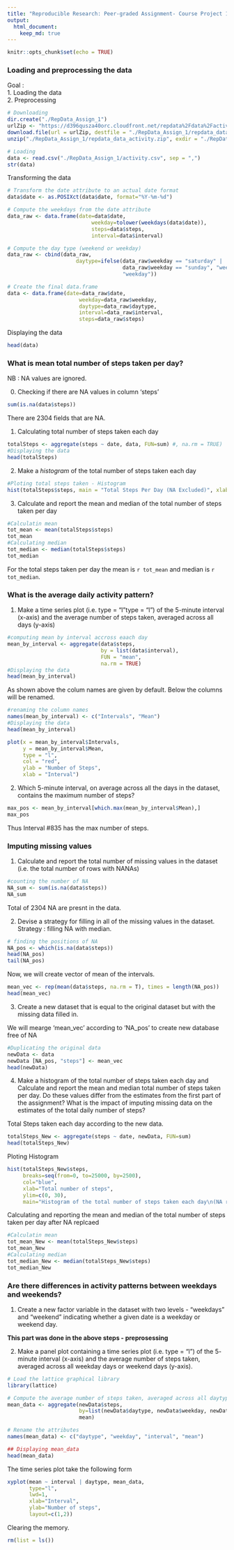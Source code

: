 ```yaml
---
title: "Reproducible Research: Peer-graded Assignment- Course Project 1"
output: 
  html_document:
    keep_md: true
---
```


```r
knitr::opts_chunk$set(echo = TRUE)
```

### Loading and preprocessing the data  
Goal :  
1. Loading the data   
2. Preprocessing   

```r
# Downloading
dir.create("./RepData_Assign_1")
urlZip <- "https://d396qusza40orc.cloudfront.net/repdata%2Fdata%2Factivity.zip"
download.file(url = urlZip, destfile = "./RepData_Assign_1/repdata_data_activity.zip")
unzip("./RepData_Assign_1/repdata_data_activity.zip", exdir = "./RepData_Assign_1")

# Loading 
data <- read.csv("./RepData_Assign_1/activity.csv", sep = ",")
str(data)
```
Transforming the data
```r
# Transform the date attribute to an actual date format
data$date <- as.POSIXct(data$date, format="%Y-%m-%d")

# Compute the weekdays from the date attribute
data_raw <- data.frame(date=data$date, 
                           weekday=tolower(weekdays(data$date)), 
                           steps=data$steps, 
                           interval=data$interval)

# Compute the day type (weekend or weekday)
data_raw <- cbind(data_raw, 
                      daytype=ifelse(data_raw$weekday == "saturday" | 
                                     data_raw$weekday == "sunday", "weekend", 
                                     "weekday"))

# Create the final data.frame
data <- data.frame(date=data_raw$date, 
                       weekday=data_raw$weekday, 
                       daytype=data_raw$daytype, 
                       interval=data_raw$interval,
                       steps=data_raw$steps)
```


Displaying the data
```r
head(data)
```
### What is mean total number of steps taken per day?  
NB : NA values are ignored.

0. Checking if there are NA values in column 'steps'
```r
sum(is.na(data$steps))
```
There are 2304 fields that are NA. 

1. Calculating total number of steps taken each day
```r
totalSteps <- aggregate(steps ~ date, data, FUN=sum) #, na.rm = TRUE)
#Displaying the data
head(totalSteps)
```
2. Make a *histogram* of the total number of steps taken each day
```r
#Ploting total steps taken - Histogram
hist(totalSteps$steps, main = "Total Steps Per Day (NA Excluded)", xlab = 'Number of Steps')
```

3. Calculate and report the mean and median of the total number of steps taken per day
```r
#Calculatin mean
tot_mean <- mean(totalSteps$steps)
tot_mean
#Calculating median
tot_median <- median(totalSteps$steps)
tot_median
```
For the total steps taken per day the mean is `r tot_mean` and median is `r tot_median`.

### What is the average daily activity pattern?

1. Make a time series plot (i.e. type = "l"\color{red}{\verb|type = "l"|}type = "l") of the 5-minute interval (x-axis) and the average number of steps taken, averaged across all days (y-axis)

```r
#computing mean by interval accross eaach day
mean_by_interval <- aggregate(data$steps,
                              by = list(data$interval),
                              FUN = "mean",
                              na.rm = TRUE)
#Displaying the data
head(mean_by_interval)
```
As shown above the colum names are given by default. Below the columns will be renamed.
```r
#renaming the column names
names(mean_by_interval) <- c("Intervals", "Mean")
#Displaying the data
head(mean_by_interval)
```

```r
plot(x = mean_by_interval$Intervals, 
     y = mean_by_interval$Mean, 
     type = "l",
     col = "red",
     ylab = "Number of Steps",
     xlab = "Interval")
```

2. Which 5-minute interval, on average across all the days in the dataset, contains the maximum number of steps?
```r
max_pos <- mean_by_interval[which.max(mean_by_interval$Mean),]
max_pos
```
Thus Interval #835 has the max number of steps.  

### Imputing missing values
1. Calculate and report the total number of missing values in the dataset (i.e. the total number of rows with NA\color{red}{\verb|NA|}NAs)

```r
#counting the number of NA
NA_sum <- sum(is.na(data$steps))
NA_sum
```
Total of 2304 NA are presnt in the data.

2. Devise a strategy for filling in all of the missing values in the dataset.
Strategy : filling NA with median.

```r
# finding the positions of NA
NA_pos <- which(is.na(data$steps))
head(NA_pos)
tail(NA_pos)
```

Now, we will create vector of mean of the intervals.

```r
mean_vec <- rep(mean(data$steps, na.rm = T), times = length(NA_pos))
head(mean_vec)

```


3. Create a new dataset that is equal to the original dataset but with the missing data filled in.

We will mearge 'mean_vec' according to 'NA_pos' to create new database free of NA

```r
#Duplicating the original data
newData <- data
newData [NA_pos, "steps"] <- mean_vec
head(newData)
```

4. Make a histogram of the total number of steps taken each day and Calculate and report the mean and median total number of steps taken per day. Do these values differ from the estimates from the first part of the assignment? What is the impact of imputing missing data on the estimates of the total daily number of steps?

Total Steps taken each day according to the new data.
```r
totalSteps_New <- aggregate(steps ~ date, newData, FUN=sum)
head(totalSteps_New)
```
Ploting Histogram
```r
hist(totalSteps_New$steps, 
     breaks=seq(from=0, to=25000, by=2500),
     col="blue", 
     xlab="Total number of steps", 
     ylim=c(0, 30), 
     main="Histogram of the total number of steps taken each day\n(NA replaced by mean value)")
```

Calculating and reporting the mean and median of the total number of steps taken per day after NA replcaed
```r
#Calculatin mean
tot_mean_New <- mean(totalSteps_New$steps)
tot_mean_New
#Calculating median
tot_median_New <- median(totalSteps_New$steps)
tot_median_New
```

### Are there differences in activity patterns between weekdays and weekends?

1. Create a new factor variable in the dataset with two levels - “weekdays” and “weekend” indicating whether a given date is a weekday or weekend day.

**This part was done in the above steps - preprosessing**

2. Make a panel plot containing a time series plot (i.e. type = "l") of the 5- minute interval (x-axis) and the average number of steps taken, averaged across all weekday days or weekend days (y-axis).

```r
# Load the lattice graphical library
library(lattice)

# Compute the average number of steps taken, averaged across all daytype variable
mean_data <- aggregate(newData$steps, 
                       by=list(newData$daytype, newData$weekday, newData$interval),
                       mean)

# Rename the attributes
names(mean_data) <- c("daytype", "weekday", "interval", "mean")

## Displaying mean_data
head(mean_data)
```

The time series plot take the following form

```r
xyplot(mean ~ interval | daytype, mean_data, 
       type="l", 
       lwd=1, 
       xlab="Interval", 
       ylab="Number of steps", 
       layout=c(1,2))
```

Clearing the memory.
```r
rm(list = ls())
```


















